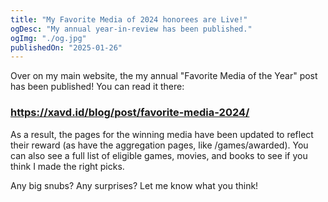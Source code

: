 ```yaml
---
title: "My Favorite Media of 2024 honorees are Live!"
ogDesc: "My annual year-in-review has been published."
ogImg: "./og.jpg"
publishedOn: "2025-01-26"
---
```


Over on my main website, the my annual "Favorite Media of the Year" post has been published! You can read it there:

### https://xavd.id/blog/post/favorite-media-2024/

As a result, the pages for the winning media have been updated to reflect their reward (as have the aggregation pages, like <SubtleLink href="/games/awarded/" >/games/awarded</SubtleLink>). You can also see a full list of eligible <SubtleLink href="/games/years/2024" >games</SubtleLink>, <SubtleLink href="/movies/years/2024" >movies</SubtleLink>, and <SubtleLink href="/books/years/2024" >books</SubtleLink> to see if you think I made the right picks.

Any big snubs? Any surprises? <SubtleLink href="/contact" >Let me know</SubtleLink> what you think!

